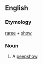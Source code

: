 ==English==

===Etymology===
[[raree]] + [[show]]

===Noun===
{{en-noun}}
{{wikipedia}}

#A [[peepshow]].